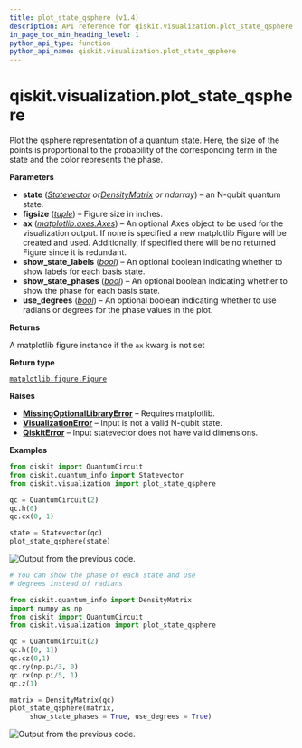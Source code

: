 ```yaml
---
title: plot_state_qsphere (v1.4)
description: API reference for qiskit.visualization.plot_state_qsphere in qiskit v1.4
in_page_toc_min_heading_level: 1
python_api_type: function
python_api_name: qiskit.visualization.plot_state_qsphere
---
```


<span id="qiskit-visualization-plot-state-qsphere" />

# qiskit.visualization.plot\_state\_qsphere

<Function id="qiskit.visualization.plot_state_qsphere" isDedicatedPage={true} github="https://github.com/Qiskit/qiskit/tree/stable/1.4/qiskit/visualization/state_visualization.py#L791-L1078" signature="qiskit.visualization.plot_state_qsphere(state, figsize=None, ax=None, show_state_labels=True, show_state_phases=False, use_degrees=False, *, filename=None)">
  Plot the qsphere representation of a quantum state. Here, the size of the points is proportional to the probability of the corresponding term in the state and the color represents the phase.

  **Parameters**

  *   **state** ([*Statevector*](qiskit.quantum_info.Statevector "qiskit.quantum_info.Statevector")  *or*[*DensityMatrix*](qiskit.quantum_info.DensityMatrix "qiskit.quantum_info.DensityMatrix") *or ndarray*) – an N-qubit quantum state.
  *   **figsize** ([*tuple*](https://docs.python.org/3/library/stdtypes.html#tuple "(in Python v3.14)")) – Figure size in inches.
  *   **ax** ([*matplotlib.axes.Axes*](https://matplotlib.org/stable/api/_as_gen/matplotlib.axes.Axes.html#matplotlib.axes.Axes "(in Matplotlib v3.10.7)")) – An optional Axes object to be used for the visualization output. If none is specified a new matplotlib Figure will be created and used. Additionally, if specified there will be no returned Figure since it is redundant.
  *   **show\_state\_labels** ([*bool*](https://docs.python.org/3/library/functions.html#bool "(in Python v3.14)")) – An optional boolean indicating whether to show labels for each basis state.
  *   **show\_state\_phases** ([*bool*](https://docs.python.org/3/library/functions.html#bool "(in Python v3.14)")) – An optional boolean indicating whether to show the phase for each basis state.
  *   **use\_degrees** ([*bool*](https://docs.python.org/3/library/functions.html#bool "(in Python v3.14)")) – An optional boolean indicating whether to use radians or degrees for the phase values in the plot.

  **Returns**

  A matplotlib figure instance if the `ax` kwarg is not set

  **Return type**

  [`matplotlib.figure.Figure`](https://matplotlib.org/stable/api/_as_gen/matplotlib.figure.Figure.html#matplotlib.figure.Figure "(in Matplotlib v3.10.7)")

  **Raises**

  *   [**MissingOptionalLibraryError**](exceptions#qiskit.exceptions.MissingOptionalLibraryError "qiskit.exceptions.MissingOptionalLibraryError") – Requires matplotlib.
  *   [**VisualizationError**](visualization#qiskit.visualization.VisualizationError "qiskit.visualization.VisualizationError") – Input is not a valid N-qubit state.
  *   [**QiskitError**](exceptions#qiskit.exceptions.QiskitError "qiskit.exceptions.QiskitError") – Input statevector does not have valid dimensions.

  **Examples**

  ```python
  from qiskit import QuantumCircuit
  from qiskit.quantum_info import Statevector
  from qiskit.visualization import plot_state_qsphere

  qc = QuantumCircuit(2)
  qc.h(0)
  qc.cx(0, 1)

  state = Statevector(qc)
  plot_state_qsphere(state)
  ```

  ![Output from the previous code.](/docs/images/api/qiskit/1.4/qiskit-visualization-plot_state_qsphere-1.avif)

  ```python
  # You can show the phase of each state and use
  # degrees instead of radians

  from qiskit.quantum_info import DensityMatrix
  import numpy as np
  from qiskit import QuantumCircuit
  from qiskit.visualization import plot_state_qsphere

  qc = QuantumCircuit(2)
  qc.h([0, 1])
  qc.cz(0,1)
  qc.ry(np.pi/3, 0)
  qc.rx(np.pi/5, 1)
  qc.z(1)

  matrix = DensityMatrix(qc)
  plot_state_qsphere(matrix,
       show_state_phases = True, use_degrees = True)
  ```

  ![Output from the previous code.](/docs/images/api/qiskit/1.4/qiskit-visualization-plot_state_qsphere-2.avif)
</Function>

